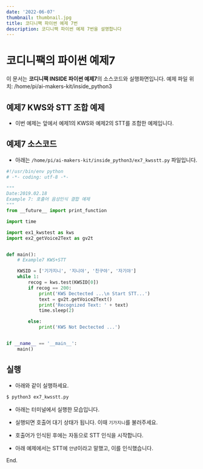 ```yaml
---
date: '2022-06-07'
thumbnail: thumbnail.jpg
title: 코디니팩 파이썬 예제 7번
description: 코디니팩 파이썬 예제 7번을 설명합니다
---
```


# 코디니팩의 파이썬 예제7

<MdxTextBox>
    <Box sx={{ color: 'secondary.main', fontWeight: 600, mb: 1 }}>
        이 문서는 <b>코디니팩 INSIDE 파이썬 예제7</b>의 소스코드와 실행화면입니다.
    </Box>
    <Typography sx={{ color: '#666', mb: 1 }} variant="body1">
        예제 파일 위치: /home/pi/ai-makers-kit/inside_python3
    </Typography>
</MdxTextBox>

## 예제7 KWS와 STT 조합 예제

-   이번 예제는 앞에서 예제1의 KWS와 예제2의 STT를 조합한 예제입니다.

## 예제7 소스코드

-   아래는 `/home/pi/ai-makers-kit/inside_python3/ex7_kwsstt.py` 파일입니다.

```python
#!/usr/bin/env python
# -*- coding: utf-8 -*-

"""
Date:2019.02.18
Example 7: 호출어 음성인식 결합 예제
"""
from __future__ import print_function

import time

import ex1_kwstest as kws
import ex2_getVoice2Text as gv2t


def main():
    # Example7 KWS+STT

    KWSID = ['기가지니', '지니야', '친구야', '자기야']
    while 1:
        recog = kws.test(KWSID[0])
        if recog == 200:
            print('KWS Dectected ...\n Start STT...')
            text = gv2t.getVoice2Text()
            print('Recognized Text: ' + text)
            time.sleep(2)

        else:
            print('KWS Not Dectected ...')


if __name__ == '__main__':
    main()

```

## 실행

-   아래와 같이 실행하세요.

```bash
$ python3 ex7_kwsstt.py
```

-   아래는 터미널에서 실행한 모습입니다.
-   실행되면 호출어 대기 상태가 됩니다. 이때 `기가지니`를 불러주세요.
-   호출어가 인식된 후에는 자동으로 STT 인식을 시작합니다.
-   아래 예제에서는 STT에 `안녕`이라고 말했고, 이를 인식했습니다.

    <MdxImageView src="/images/codinypack-py/inside-python3/ex7_out1.png" caption="예제 실행" transparentBg />

<PyInsideExampleLinkBox exampleId="ex7" />

End.
